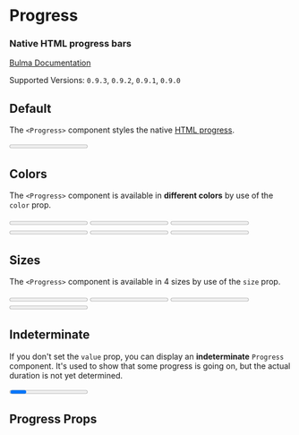 

<Meta title="Elements/Progress" component={Progress} />

# Progress

### Native HTML **progress** bars

[Bulma Documentation](https://bulma.io/documentation/elements/progress/)

Supported Versions: `0.9.3`, `0.9.2`, `0.9.1`, `0.9.0`

## Default

The `<Progress>` component styles the native [HTML progress](https://developer.mozilla.org/en-US/docs/Web/HTML/Element/progress).

<Canvas>
  <Story name="Default">
    <Progress value={15} max={100}>15%</Progress>
  </Story>
</Canvas>

## Colors

The `<Progress>` component is available in **different colors** by use of the `color` prop.

<Canvas>
  <Story name="Colors">
    <React.Fragment>
      <Progress color="primary" value={15} max={100}>15%</Progress>
      <Progress color="link" value={30} max={100}>30%</Progress>
      <Progress color="info" value={45} max={100}>45%</Progress>
      <Progress color="success" value={60} max={100}>60%</Progress>
      <Progress color="warning" value={75} max={100}>75%</Progress>
      <Progress color="danger" value={90} max={100}>90%</Progress>
    </React.Fragment>
  </Story>
</Canvas>

## Sizes

The `<Progress>` component is available in 4 sizes by use of the `size` prop.

<Canvas>
  <Story name="Sizes">
    <React.Fragment>
      <Progress size="small" value={20} max={100}>20%</Progress>
      <Progress value={40} max={100}>40%</Progress>
      <Progress size="medium" value={60} max={100}>60%</Progress>
      <Progress size="large" value={80} max={100}>80%</Progress>
    </React.Fragment>
  </Story>
</Canvas>

## Indeterminate

If you don't set the `value` prop, you can display an **indeterminate** `Progress` component. It's used to show that some progress is going on, but the actual duration is not yet determined.

<Canvas>
  <Story name="Indeterminate">
    <Progress max={100}>15%</Progress>
  </Story>
</Canvas>

## Progress Props

<ArgsTable of={Progress} />
